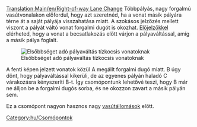[[Translation:Main/en/Right-of-way Lane Change]]
{{en/-}}{{hu/Csomópontmenü}}
Többpályás, nagy forgalmú vasútvonalakon előfordul, hogy azt szeretnéd, ha a vonat másik pályára térne át a saját pályája visszahatása miatt. A szokásos jelzőzés mellett viszont a pályát váltó vonat forgalmi dugót is okozhat. [[Main/en/Jelzők/Hu#Előjelzők|Előjelzőkkel]] elérheted, hogy a vonat a becsatlakozás előtt várjon a pályaváltással, amíg a másik pálya foglalt.


[[File:en/Right-of-way lane change.png|none|frame|Elsőbbséget adó pályaváltás tízkocsis vonatoknak]]

A fenti képen jelzett vonatok közül A megállt forgalmi dugó miatt. B úgy dönt, hogy pályaváltással kikerüli, de az egyenes pályán haladó C várakozásra kényszeríti B-t. Így csomópontunk lehetővé teszi, hogy B már ne álljon be a forgalmi dugós sorba, és ne okozzon zavart a másik pályán sem.

Ez a csomópont nagyon hasznos nagy [[Main/hu/Vasútállomások|vasútállomások]] előtt.

[[Category:hu/Csomópontok]]